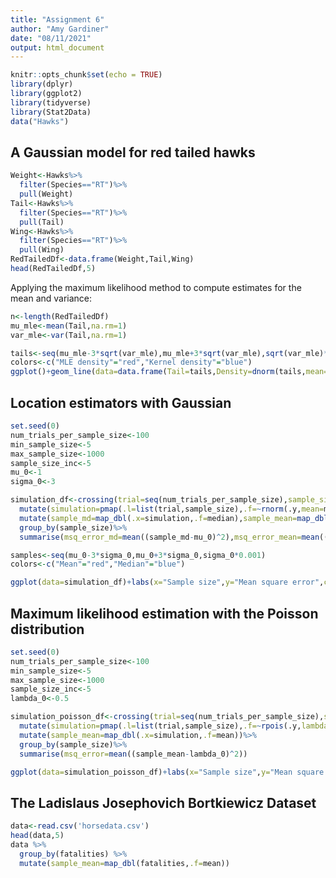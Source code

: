 ```yaml
---
title: "Assignment 6"
author: "Amy Gardiner"
date: "08/11/2021"
output: html_document
---
```


```r
knitr::opts_chunk$set(echo = TRUE)
library(dplyr) 
library(ggplot2)
library(tidyverse)
library(Stat2Data)
data("Hawks")
```

## A Gaussian model for red tailed hawks

```r
Weight<-Hawks%>%
  filter(Species=="RT")%>%
  pull(Weight)
Tail<-Hawks%>%
  filter(Species=="RT")%>%
  pull(Tail)
Wing<-Hawks%>%
  filter(Species=="RT")%>%
  pull(Wing)
RedTailedDf<-data.frame(Weight,Tail,Wing)
head(RedTailedDf,5)
```

Applying the maximum likelihood method to compute estimates for the mean and variance:

```r
n<-length(RedTailedDf)
mu_mle<-mean(Tail,na.rm=1)
var_mle<-var(Tail,na.rm=1)

tails<-seq(mu_mle-3*sqrt(var_mle),mu_mle+3*sqrt(var_mle),sqrt(var_mle)*0.001)
colors<-c("MLE density"="red","Kernel density"="blue")
ggplot()+geom_line(data=data.frame(Tail=tails,Density=dnorm(tails,mean=mu_mle,sd=sqrt(var_mle))), aes(x=Tail,y=Density,color="MLE density")) + geom_density(data=tibble(Tail),aes(x=Tail,color="Kernel density"))+labs(y="Tail length (mm)",color="Estimator")+theme_bw()+scale_color_manual(values=colors)
```

## Location estimators with Gaussian 

```r
set.seed(0)
num_trials_per_sample_size<-100
min_sample_size<-5
max_sample_size<-1000
sample_size_inc<-5
mu_0<-1
sigma_0<-3

simulation_df<-crossing(trial=seq(num_trials_per_sample_size),sample_size=seq(min_sample_size,max_sample_size,sample_size_inc))%>%
  mutate(simulation=pmap(.l=list(trial,sample_size),.f=~rnorm(.y,mean=mu_0,sd=sigma_0)))%>%
  mutate(sample_md=map_dbl(.x=simulation,.f=median),sample_mean=map_dbl(.x=simulation,.f=mean))%>%
  group_by(sample_size)%>%
  summarise(msq_error_md=mean((sample_md-mu_0)^2),msq_error_mean=mean((sample_mean-mu_0)^2))

samples<-seq(mu_0-3*sigma_0,mu_0+3*sigma_0,sigma_0*0.001)
colors<-c("Mean"="red","Median"="blue")

ggplot(data=simulation_df)+labs(x="Sample size",y="Mean square error",color="Estimator")+geom_line(aes(x=sample_size,y=msq_error_md,color="Median"))+geom_line(aes(x=sample_size,y=msq_error_mean,color="Mean"))+theme_bw()+scale_color_manual(values=colors)
```

## Maximum likelihood estimation with the Poisson distribution

```r
set.seed(0)
num_trials_per_sample_size<-100
min_sample_size<-5
max_sample_size<-1000
sample_size_inc<-5
lambda_0<-0.5

simulation_poisson_df<-crossing(trial=seq(num_trials_per_sample_size),sample_size=seq(min_sample_size,max_sample_size,sample_size_inc))%>%
  mutate(simulation=pmap(.l=list(trial,sample_size),.f=~rpois(.y,lambda=lambda_0)))%>%
  mutate(sample_mean=map_dbl(.x=simulation,.f=mean))%>%
  group_by(sample_size)%>%
  summarise(msq_error=mean((sample_mean-lambda_0)^2))

ggplot(data=simulation_poisson_df)+labs(x="Sample size",y="Mean square error",color="Estimator")+geom_line(aes(x=sample_size,y=msq_error))+theme_bw()+scale_color_manual(values=colors)
```

## The Ladislaus Josephovich Bortkiewicz Dataset

```r
data<-read.csv('horsedata.csv')
head(data,5)
data %>%
  group_by(fatalities) %>%
  mutate(sample_mean=map_dbl(fatalities,.f=mean))
```


